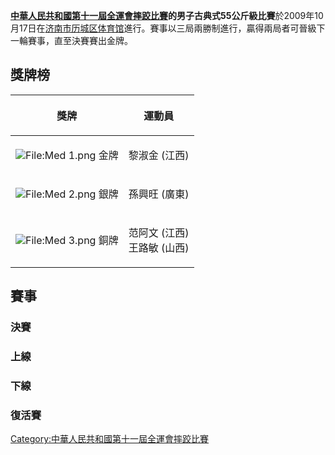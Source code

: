 '''[[中華人民共和國第十一屆全運會|中華人民共和國第十一屆全運會]][[中華人民共和國第十一屆全運會摔跤比賽|摔跤比賽]]的男子古典式55公斤級比賽'''於2009年10月17日在[[济南市历城区体育馆|济南市历城区体育馆]]進行。賽事以三局兩勝制進行，贏得兩局者可晉級下一輪賽事，直至決賽賽出金牌。

==獎牌榜==
{| class="wikitable"
|- bgcolor="#efefef"
!align="center"|'''獎牌'''
!align="center"|'''運動員'''
|-
| bgcolor="gold" | [[File:Med_1.png|File:Med 1.png]] 金牌
| 黎淑金 (江西)
|-
| bgcolor="silver" | [[File:Med_2.png|File:Med 2.png]] 銀牌
|孫興旺 (廣東)
|-
| bgcolor="cc9966" | [[File:Med_3.png|File:Med 3.png]] 銅牌
|范阿文 (江西)<br/> 王路敏 (山西)
|}
==賽事==
===決賽===
{{2TeamBracket-Tennis3NoSeeds
| RD1=決賽
| team-width=200
| RD1-team1=孫興旺 (廣東)
| RD1-score1-1=0
| RD1-score1-2=0
| RD1-score1-3= 
| RD1-team2='''黎淑金 (江西)'''
| RD1-score2-1='''2
| RD1-score2-2='''3
| RD1-score2-3= 
}}
===上線===
{{16TeamBracket-Compact-Wrestling
| RD1=32強
| RD2=16強
| RD3=8強
| RD4=4強

| team-width=185
| score-width=20

| RD1-team01='''孫興旺 (廣東)'''
| RD1-score01-1='''2
| RD1-score01-2='''1
| RD1-score01-3= 
| RD1-team02=馬亮 (北京)
| RD1-score02-1=0
| RD1-score02-2=0
| RD1-score02-3= 

| RD1-team05='''王路敏 (山西)'''
| RD1-score05-1='''4
| RD1-score05-2='''6
| RD1-score05-3= 
| RD1-team06=楊凱 (遼寧)
| RD1-score06-1=0
| RD1-score06-2=0
| RD1-score06-3= 

| RD2-team01='''孫興旺 (廣東)'''
| RD2-score01-1='''3
| RD2-score01-2='''4
| RD2-score01-3= 
| RD2-team02=張亞魯 (上海)
| RD2-score02-1=0
| RD2-score02-2=0
| RD2-score02-3= 

| RD2-team03=華群 (雲南)
| RD2-score03-1='''3
| RD2-score03-2=1
| RD2-score03-3=2
| RD2-team04='''沈克忠 (安徽)'''
| RD2-score04-1=0
| RD2-score04-2='''2
| RD2-score04-3='''1

| RD2-team05='''楊凱 (遼寧)'''
| RD2-score05-1=0
| RD2-score05-2='''4
| RD2-score05-3='''1
| RD2-team06=周敬杰 (山東)
| RD2-score06-1='''1
| RD2-score06-2=3
| RD2-score06-3=0

| RD2-team07= '''達呼巴雅爾 (寧夏)''' 
| RD2-score07-1='''1
| RD2-score07-2='''4
| RD2-score07-3= 
| RD2-team08=徐志良 (江西)
| RD2-score08-1=1
| RD2-score08-2=0
| RD2-score08-3= 

| RD3-team01='''孫興旺 (廣東)'''
| RD3-score01-1='''5
| RD3-score01-2=0
| RD3-score01-3='''1
| RD3-team02=沈克忠 (安徽)
| RD3-score02-1=2
| RD3-score02-2='''5
| RD3-score02-3=0

| RD3-team03='''王路敏 (山西)'''
| RD3-score03-1=3
| RD3-score03-2='''1
| RD3-score03-3= 
| RD3-team04=達呼巴雅爾 (寧夏) 
| RD3-score04-1=0
| RD3-score04-2=0
| RD3-score04-3= 

| RD4-team01='''孫興旺 (廣東)'''
| RD4-score01-1='''3
| RD4-score01-2='''1
| RD4-score01-3= 
| RD4-team02=楊凱 (江西)
| RD4-score02-1=0
| RD4-score02-2=0
| RD4-score02-3= 
}}

===下線===
{{16TeamBracket-Compact-Wrestling
| RD1=32強
| RD2=16強
| RD3=8強
| RD4=4強

| team-width=185
| score-width=20

| RD1-team01='''焦華鋒 (上海)'''
| RD1-score01-1='''0
| RD1-score01-2=0
| RD1-score01-3='''1
| RD1-team02=楊宗飛 (山東)
| RD1-score02-1=0
| RD1-score02-2='''4
| RD1-score02-3=0

| RD2-team01=焦華鋒 (上海)
| RD2-score01-1='''4
| RD2-score01-2=0
| RD2-score01-3=1
| RD2-team02='''寶力日 (天津)'''
| RD2-score02-1=0
| RD2-score02-2='''1
| RD2-score02-3='''3

| RD2-team03='''范阿文 (江西)'''
| RD2-score03-1='''3
| RD2-score03-2=0
| RD2-score03-3='''2
| RD2-team04=李家勇 (湖南)
| RD2-score04-1=0
| RD2-score04-2='''2
| RD2-score04-3=0

| RD2-team05=鄭布羅格 (四川)
| RD2-score05-1=0
| RD2-score05-2=0
| RD2-score05-3= 
| RD2-team06='''廖偉東 (重慶)'''
| RD2-score06-1='''2
| RD2-score06-2='''1
| RD2-score06-3= 

| RD2-team07= '''黎淑金 (江西)''' 
| RD2-score07-1='''2
| RD2-score07-2='''3
| RD2-score07-3= 
| RD2-team08=蔣禮 (安徽)
| RD2-score08-1=0
| RD2-score08-2=0
| RD2-score08-3= 

| RD3-team01=寶力日 (天津)
| RD3-score01-1=3
| RD3-score01-2=2
| RD3-score01-3= 
| RD3-team02='''范阿文 (江西)'''
| RD3-score02-1='''4
| RD3-score02-2='''3
| RD3-score02-3= 

| RD3-team03=廖偉東 (重慶)
| RD3-score03-1='''2
| RD3-score03-2=0
| RD3-score03-3=0
| RD3-team04='''黎淑金 (江西)'''  
| RD3-score04-1=0
| RD3-score04-2='''1
| RD3-score04-3='''4

| RD4-team01=范阿文 (江西)
| RD4-score01-1=0
| RD4-score01-2=0
| RD4-score01-3= 
| RD4-team02='''黎淑金 (江西)''' 
| RD4-score02-1=''3
| RD4-score02-2=0
| RD4-score02-3= 
}}

===復活賽===
{{8TeamBracket-Compact-NoSeeds-Byes
| RD1=首圈
| RD2=次圈
| RD3=銅牌賽

| team-width=185
| score-width=30

| RD1-team01='''馬亮 (北京)'''
| RD1-score01='''4''' '''1'''
| RD1-team02=張亞魯 (上海)
| RD1-score02=0 0

| RD2-team01='''馬亮 (北京)'''
| RD2-score01='''2''' 0 '''1'''
| RD2-team02=沈克忠 (安徽)
| RD2-score02=0 '''3''' 0


| RD3-team01=馬亮 (北京)
| RD3-score01=0 0
| RD3-team02='''王路敏 (山西)'''
| RD3-score02='''3''' '''0'''
}}

{{8TeamBracket-Compact-NoSeeds-Byes
| RD1=首圈
| RD2=次圈
| RD3=銅牌賽

| team-width=185
| score-width=30



| RD2-team01=蔣禮 (安徽)
| RD2-score01=0 0 
| RD2-team02='''廖偉東 (重慶)'''
| RD2-score02='''1''' '''4'''


| RD3-team01=廖偉東 (重慶)
| RD3-score01=0 1
| RD3-team02='''范阿文 (江西)'''
| RD3-score02='''1''' '''3'''
}}
[[Category:中華人民共和國第十一屆全運會摔跤比賽|Category:中華人民共和國第十一屆全運會摔跤比賽]]